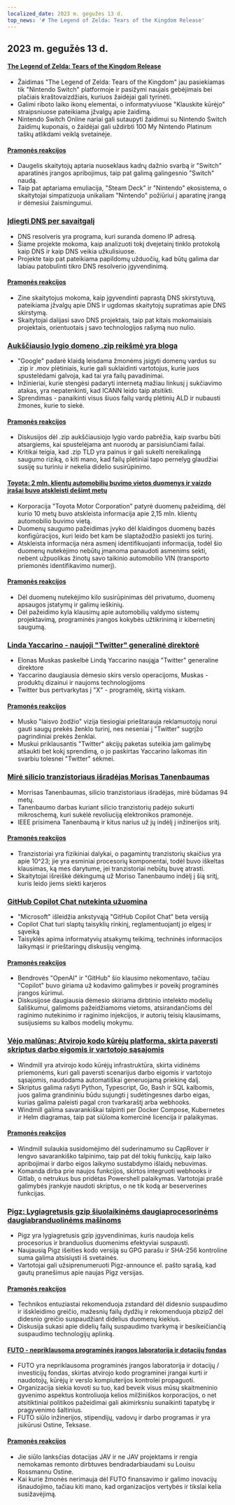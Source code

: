 ```yaml
---
localized_date: 2023 m. gegužės 13 d.
top_news: '# The Legend of Zelda: Tears of the Kingdom Release'
---
```




## 2023 m. gegužės 13 d.

#### [The Legend of Zelda: Tears of the Kingdom Release](https://www.zelda.com/tears-of-the-kingdom/)

- Žaidimas "The Legend of Zelda: Tears of the Kingdom" jau pasiekiamas tik "Nintendo Switch" platformoje ir pasižymi naujais gebėjimais bei plačiais kraštovaizdžiais, kuriuos žaidėjai gali tyrinėti.
- Galimi riboto laiko ikonų elementai, o informatyviuose "Klauskite kūrėjo" straipsniuose pateikiama įžvalgų apie žaidimą.
- Nintendo Switch Online nariai gali sutaupyti žaidimui su Nintendo Switch žaidimų kuponais, o žaidėjai gali uždirbti 100 My Nintendo Platinum taškų atlikdami veiklą svetainėje.

#### [Pramonės reakcijos](http://news.ycombinator.com/item?id=35912318)

- Daugelis skaitytojų aptaria nuoseklaus kadrų dažnio svarbą ir "Switch" aparatinės įrangos apribojimus, taip pat galimą galingesnio "Switch" naudą.
- Taip pat aptariama emuliacija, "Steam Deck" ir "Nintendo" ekosistema, o skaitytojai simpatizuoja unikaliam "Nintendo" požiūriui į aparatinę įrangą ir dėmesiui žaismingumui.

### [Įdiegti DNS per savaitgalį](https://implement-dns.wizardzines.com/)

- DNS resolveris yra programa, kuri suranda domeno IP adresą.
- Šiame projekte mokoma, kaip analizuoti tokį dvejetainį tinklo protokolą kaip DNS ir kaip DNS veikia užkulisiuose.
- Projekte taip pat pateikiama papildomų užduočių, kad būtų galima dar labiau patobulinti tikro DNS resolverio įgyvendinimą.

#### [Pramonės reakcijos](http://news.ycombinator.com/item?id=35916064)

- Zine skaitytojus mokoma, kaip įgyvendinti paprastą DNS skirstytuvą, pateikiama įžvalgų apie DNS ir ugdomas skaitytojų supratimas apie DNS skirstymą.
- Skaitytojai dalijasi savo DNS projektais, taip pat kitais mokomaisiais projektais, orientuotais į savo technologijos rašymą nuo nulio.

### [Aukščiausio lygio domeno .zip reikšmė yra bloga](https://financialstatement.zip/)

- "Google" padarė klaidą leisdama žmonėms įsigyti domenų vardus su .zip ir .mov plėtiniais, kurie gali suklaidinti vartotojus, kurie juos spustelėdami galvoja, kad tai yra failų pavadinimai.
- Inžinieriai, kurie stengėsi padaryti internetą mažiau linkusį į sukčiavimo atakas, yra nepatenkinti, kad ICANN leido taip atsitikti.
- Sprendimas - panaikinti visus šiuos failų vardų plėtinių ALD ir nubausti žmones, kurie to siekė.

#### [Pramonės reakcijos](http://news.ycombinator.com/item?id=35920336)

- Diskusijos dėl .zip aukščiausiojo lygio vardo pabrėžia, kaip svarbu būti atsargiems, kai spustelėjama ant nuorodų ar parsisiunčiami failai.
- Kritikai teigia, kad .zip TLD yra painus ir gali sukelti nereikalingą saugumo riziką, o kiti mano, kad failų plėtiniai tapo pernelyg glaudžiai susiję su turiniu ir nekelia didelio susirūpinimo.

#### [Toyota: 2 mln. klientų automobilių buvimo vietos duomenys ir vaizdo įrašai buvo atskleisti dešimt metų](https://www.bleepingcomputer.com/news/security/toyota-car-location-data-of-2-million-customers-exposed-for-ten-years/)

- Korporacija "Toyota Motor Corporation" patyrė duomenų pažeidimą, dėl kurio 10 metų buvo atskleista informacija apie 2,15 mln. klientų automobilio buvimo vietą.
- Duomenų saugumo pažeidimas įvyko dėl klaidingos duomenų bazės konfigūracijos, kuri leido bet kam be slaptažodžio pasiekti jos turinį.
- Atskleista informacija nėra asmenį identifikuojanti informacija, todėl šio duomenų nutekėjimo nebūtų įmanoma panaudoti asmenims sekti, nebent užpuolikas žinotų savo taikinio automobilio VIN (transporto priemonės identifikavimo numerį).

#### [Pramonės reakcijos](http://news.ycombinator.com/item?id=35919133)

- Dėl duomenų nutekėjimo kilo susirūpinimas dėl privatumo, duomenų apsaugos įstatymų ir galimų ieškinių.
- Dėl pažeidimo kyla klausimų apie automobilių valdymo sistemų projektavimą, programinės įrangos kokybės užtikrinimą ir kibernetinį saugumą.

### [Linda Yaccarino - naujoji "Twitter" generalinė direktorė](https://twitter.com/elonmusk/status/1657050349608501249)

- Elonas Muskas paskelbė Lindą Yaccarino naująja "Twitter" generaline direktore
- Yaccarino daugiausia dėmesio skirs verslo operacijoms, Muskas - produktų dizainui ir naujoms technologijoms
- Twitter bus pertvarkytas į "X" - programėlę, skirtą viskam.

#### [Pramonės reakcijos](http://news.ycombinator.com/item?id=35917912)

- Musko "laisvo žodžio" vizija tiesiogiai prieštarauja reklamuotojų norui gauti saugų prekės ženklo turinį, nes neseniai į "Twitter" sugrįžo pagrindiniai prekės ženklai.
- Muskui priklausantis "Twitter" akcijų paketas suteikia jam galimybę atšaukti bet kokį sprendimą, o jo paskirtas Yaccarino laikomas itin svarbiu tolesnei "Twitter" sėkmei.

### [Mirė silicio tranzistoriaus išradėjas Morisas Tanenbaumas](https://spectrum.ieee.org/in-memoriam-may-2023)

- Morrisas Tanenbaumas, silicio tranzistoriaus išradėjas, mirė būdamas 94 metų.
- Tanenbaumo darbas kuriant silicio tranzistorių padėjo sukurti mikroschemą, kuri sukėlė revoliuciją elektronikos pramonėje.
- IEEE prisimena Tanenbaumą ir kitus narius už jų indėlį į inžinerijos sritį.

#### [Pramonės reakcijos](http://news.ycombinator.com/item?id=35920261)

- Tranzistoriai yra fizikiniai dalykai, o pagamintų tranzistorių skaičius yra apie 10^23; jie yra esminiai procesorių komponentai, todėl buvo iškeltas klausimas, ką mes darytume, jei tranzistoriai nebūtų buvę atrasti.
- Skaitytojai išreiškė dėkingumą už Moriso Tanenbaumo indėlį į šią sritį, kuris leido jiems siekti karjeros

### [GitHub Copilot Chat nutekinta užuomina](https://twitter.com/marvinvonhagen/status/1657060506371346432)

- "Microsoft" išleidžia ankstyvąją "GitHub Copilot Chat" beta versiją
- Copilot Chat turi slaptų taisyklių rinkinį, reglamentuojantį jo elgesį ir sąveiką
- Taisyklės apima informatyvių atsakymų teikimą, techninės informacijos laikymąsi ir prieštaringų diskusijų vengimą.

#### [Pramonės reakcijos](http://news.ycombinator.com/item?id=35921375)

- Bendrovės "OpenAI" ir "GitHub" šio klausimo nekomentavo, tačiau "Copilot" buvo giriama už kodavimo galimybes ir poveikį programinės įrangos kūrimui.
- Diskusijose daugiausia dėmesio skiriama dirbtinio intelekto modelių šališkumui, galimoms pažeidžiamoms vietoms, atsirandančioms dėl raginimo nutekinimo ir raginimo injekcijos, ir autorių teisių klausimams, susijusiems su kalbos modelių mokymu.

### [Vėjo malūnas: Atvirojo kodo kūrėjų platforma, skirta paversti skriptus darbo eigomis ir vartotojo sąsajomis](https://github.com/windmill-labs/windmill)

- Windmill yra atvirojo kodo kūrėjų infrastruktūra, skirta vidinėms priemonėms, kuri gali paversti scenarijus darbo eigomis ir vartotojo sąsajomis, naudodama automatiškai generuojamą priekinę dalį.
- Skriptus galima rašyti Python, Typescript, Go, Bash ir SQL kalbomis, juos galima grandininiu būdu sujungti į sudėtingesnes darbo eigas, kurias galima paleisti pagal cron tvarkaraštį arba webhooks.
- Windmill galima savarankiškai talpinti per Docker Compose, Kubernetes ir Helm diagramas, taip pat siūloma komercinė licencija ir palaikymas.

#### [Pramonės reakcijos](http://news.ycombinator.com/item?id=35920082)

- Windmill sulaukia susidomėjimo dėl suderinamumo su CapRover ir lengvo savarankiško talpinimo, taip pat dėl tokių funkcijų, kaip laiko apribojimai ir darbo eigos laikymo sustabdymo išlaidų nebuvimas.
- Komanda dirba prie naujos funkcijos, skirtos integruoti webhooks ir Gitlab, o netrukus bus pridėtas Powershell palaikymas. Vartotojai prašė galimybės įrankyje naudoti skriptus, o ne tik kodą ar beserverines funkcijas.

### [Pigz: Lygiagretusis gzip šiuolaikinėms daugiaprocesorinėms daugiabranduolinėms mašinoms](https://zlib.net/pigz/)

- Pigz yra lygiagretusis gzip įgyvendinimas, kuris naudoja kelis procesorius ir branduolius duomenims efektyviai suspausti.
- Naujausią Pigz išeities kodo versiją su GPG parašu ir SHA-256 kontroline suma galima atsisiųsti iš svetainės.
- Vartotojai gali užsiprenumeruoti Pigz-announce el. pašto sąrašą, kad gautų pranešimus apie naujas Pigz versijas.

#### [Pramonės reakcijos](http://news.ycombinator.com/item?id=35914447)

- Technikos entuziastai rekomenduoja zstandard dėl didesnio suspaudimo ir išskleidimo greičio, mažesnių failų dydžių ir rekomenduoja pbzip2 dėl didesnio greičio suspaudžiant didelius duomenų kiekius.
- Diskusija sukasi apie didelių failų suspaudimo tvarkymą ir besikeičiančią suspaudimo technologijų aplinką.

#### [FUTO - nepriklausoma programinės įrangos laboratorija ir dotacijų fondas](https://futo.org/)

- FUTO yra nepriklausoma programinės įrangos laboratorija ir dotacijų / investicijų fondas, skirtas atvirojo kodo programinei įrangai kurti ir naudotojų, kūrėjų ir verslo kompiuterijos kontrolei propaguoti.
- Organizacija siekia kovoti su tuo, kad beveik visus mūsų skaitmeninio gyvenimo aspektus kontroliuoja kelios milžiniškos korporacijos, o net atsitiktiniai politikos pažeidimai gali akimirksniu sunaikinti tapatybę ir pragyvenimo šaltinius.
- FUTO siūlo inžinerijos, stipendijų, vadovų ir darbo programas ir yra įsikūrusi Ostine, Teksase.

#### [Pramonės reakcijos](http://news.ycombinator.com/item?id=35911406)

- Jie siūlo lanksčias dotacijas JAV ir ne JAV projektams ir rengia nemokamas remonto dirbtuves bendradarbiaudami su Louisu Rossmannu Ostine.
- Kai kurie žmonės nerimauja dėl FUTO finansavimo ir galimo inovacijų išnaudojimo, tačiau kiti mano, kad organizacijos vertybės ir tikslai kelia susižavėjimą.

</Steps>
